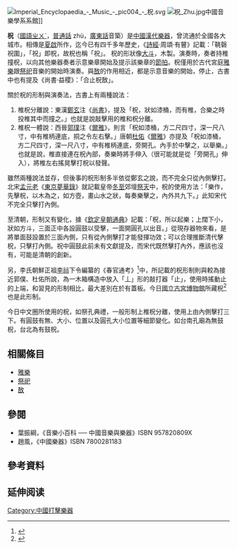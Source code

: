 {{Refimprove|time=2022-05-31T09:41:48+00:00}}
[[File:Imperial_Encyclopaedia_-_Music_-_pic004_-_柷.svg|thumb]]
[[File:柷_Zhu.jpg|thumb]]中國音樂學系系館]]

'''柷'''（[[國語|國語]]ㄓㄨˋ，[[普通話|普通話]] zhù，[[廣東話|廣東話]]音築）是[[中國|中國]][[漢代|漢代]][[樂器|樂器]]，曾流通於全國各大城市。相傳是[[夏啟|夏啟]]所作，迄今已有四千多年歷史，《[[詩經|詩經]]·周頌·有瞽》記載：「鞉磬祝圍」，「祝」即柷，故柷也稱「祝」。
柷的形狀像[[斗|大斗]]，木製。演奏時，奏者持椎撞柷，以向其他樂器奏者示意樂章開始及提示該樂章的[[節拍|節拍]]。柷僅用於古代宮庭[[雅樂|雅樂]]跟[[祭祀|祭祀]]音樂的開始時演奏。與[[敔|敔]]的作用相近，都是示意音樂的開始，停止，古書中也有提及《尚書·益稷》：「合止柷敔」。

關於柷的形制與演奏法，古書上有兩種說法：
# 椎柷分離說：東漢[[鄭玄|鄭玄]]注《[[尚书_(书)|尚書]]》，提及「柷，狀如漆桶，而有椎，合樂之時投椎其中而撞之。」也就是說敲擊用的椎和柷分離。
# 椎柷一體說：西晉[[郭璞|郭璞]]注《[[爾雅|爾雅]]》，則言「柷如漆桶，方二尺四寸，深一尺八寸，中有椎柄連底，挏之令左右擊。」唐朝[[杜佑|杜佑]]《[[爾雅|爾雅]]》亦提及「柷如漆桶，方二尺四寸，深一尺八寸，中有椎柄連底，旁開孔。內手於中擊之，以舉樂。」也就是說，椎直接連在柷內部，奏樂時將手伸入（很可能就是從「旁開孔」伸入），將椎左右搖晃擊打柷以發聲。
雖然兩種說法並存，但後事的柷形制多半依從鄭玄之說，而不完全只從內側擊打。北宋[[孟元老|孟元老]]《[[東京夢華錄|東京夢華錄]]》就記載皇帝[[冬至|冬至]]郊壇[[祭天|祭天]]中，柷的使用方法：「樂作，先擊柷，以木為之，如方壺，畫山水之狀，每奏樂擊之，內外共九下。」此知宋代不完全只擊打內側。

至清朝，形制又有變化，據《[[欽定皇朝通典|欽定皇朝通典]]》記載：「柷，所以起樂；上闊下小，狀如方斗，三面正中各設圓鼓以受擊，一面開圓孔以出音。」從現存器物來看，是將單面鼓設置於三面內側，只有從內側擊打才能發揮功效；可以合理推斷清代擊柷，只擊打內側。祝中圓鼓此前未有文獻提及，而宋代既然擊打內外，應該也沒有，可能是清朝的創新。

另，李氏朝鮮正祖[[朝鮮正祖|李祘]]下令編纂的《春官通考》<ref>{{Cite web |url =http://www.koreantk.com/ktkp2014/craft/craft-view.view?craftCd=ktc002201 |title =전통공예_ 상세-어 |language =ko |id =所引文獻為漢語文言文 |accessdate =2017-02-23 |archive-date =2017-02-23 |archive-url =https://web.archive.org/web/20170223125920/http://www.koreantk.com/ktkp2014/craft/craft-view.view?craftCd=ktc002201 |dead-url =no }}</ref>中，所記載的柷形制則與較為接近郭僕、杜佑所說，為一木箱構造中放入「丄」形的敲打器「止」，使用時搖動止的上端，和習見的形制相比，最大差別在於有蓋板。今日[[國立古宮博物館|國立古宮博物館]]所藏柷<ref>{{Cite web |url =http://gogung.go.kr/searchView.do?cultureSeq=197LJE |title =Home_소장품안내_소장품검색_국립고궁박물관 |language =ko |accessdate =2017-02-23 |archive-date =2017-02-23 |archive-url =https://web.archive.org/web/20170223214959/http://gogung.go.kr/searchView.do?cultureSeq=197LJE |dead-url =no }}</ref>也是此形制。

今日中文圈所使用的柷，如祭孔典禮，一般形制上椎柷分離，使用上由內側擊打三下。有圓鼓有無、大小、位置以及圓孔大小位置等細節變化。如台南孔廟為無鼓柷，台北為有鼓柷。

==相關條目==
* [[雅樂|雅樂]]
* [[祭祀|祭祀]]
* [[敔|敔]]

==參閱==
* 葉振綱，《音樂小百科 ── 中國音樂與樂器》ISBN 957820809X
* 趙風，《中國樂器》ISBN 7800281183

==參考資料==
<references/>

== 延伸阅读 ==
{{Wikisource further reading}}

{{中国民族乐器}}

[[Category:中國打擊樂器|Category:中國打擊樂器]]